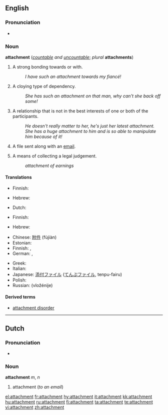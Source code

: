 {{wikipedia|dab=attachment}}
==English==

===Pronunciation===
* {{audio|en-us-attachment.ogg|Audio (US)}}

===Noun===
'''attachment''' (''[[countable]] and [[uncountable]]''; ''plural'' '''attachments''')

# A strong bonding towards or with.
#: ''I have such an attachment towards my fiancé!''
# A cloying type of dependency.
#: ''She has such an attachment on that man, why can't she back off some!''
# A relationship that is not in the best interests of one or both of the participants.
#: ''He doesn't really matter to her, he's just her latest attachment.''
#: ''She has a huge attachment to him and is so able to manipulate him because of it!''
# {{computing}} A file sent along with an [[email]].
# {{legal}} A means of collecting a legal judgement.
#: ''attachment of earnings''

====Translations====
{{trans-top|A strong bonding towards or with}}
* Finnish: {{t-|fi|kiintymys}}
{{trans-mid}}
* Hebrew: {{he-translation|התדבקות|hitdabqoot}}
{{trans-bottom}}

{{trans-top|A cloying type of dependency}}
* Dutch: {{t-|nl|gehechtheid|f}}
{{trans-mid}}
* Finnish: {{t-|fi|kiintymys}}
{{trans-bottom}}

{{trans-top|A relationship that is not in the best interests of one or both of the participants}}
* Hebrew: {{he-translation|התדבקות|hitdabqoot}}
{{trans-mid}}
{{trans-bottom}}

{{trans-top|A file sent along with an email}}
* Chinese: [[附件]] (fùjiàn)
* Estonian: {{t|et|kaasatud fail}}
* Finnish: {{t-|fi|liitetiedosto}}, {{t-|fi|liite}}
* German: {{t+|de|Anlage|f}}, {{t+|de|Anhang|m}}
{{trans-mid}}
* Greek: {{t+|el|επισύναψη|f|sc=Grek}}
* Italian: {{t+|it|allegato|m}}
* Japanese: [[添付ファイル]] ([[てんぷファイル]], tenpu-fairu)
* Polish: {{t+|pl|załącznik|m}}
* Russian: {{t|ru|вложение|sc=Cyrl|n}} (vložénije)
{{trans-bottom}}

====Derived terms====
* [[attachment disorder]]

----

==Dutch==

===Pronunciation===
* {{IPA|/a'tæʧmɛnt/|lang=nl}}

===Noun===
'''attachment''' ''m'', ''n''

# attachment (''to an email'')

[[el:attachment]]
[[fr:attachment]]
[[hy:attachment]]
[[it:attachment]]
[[kk:attachment]]
[[hu:attachment]]
[[ru:attachment]]
[[fi:attachment]]
[[ta:attachment]]
[[te:attachment]]
[[vi:attachment]]
[[zh:attachment]]